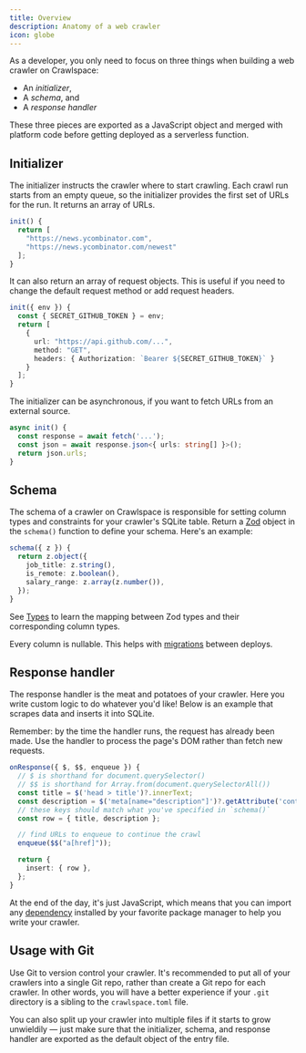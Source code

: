 ```yaml
---
title: Overview
description: Anatomy of a web crawler
icon: globe
---
```


As a developer, you only need to focus on three things when building a web crawler on Crawlspace:

- An *initializer*,
- A *schema*, and
- A *response handler*

These three pieces are exported as a JavaScript object and merged with platform code
before getting deployed as a serverless function.

## Initializer

The initializer instructs the crawler where to start crawling.
Each crawl run starts from an empty queue, so the initializer provides the first set of URLs for the run.
It returns an array of URLs.

```typescript
init() {
  return [
    "https://news.ycombinator.com",
    "https://news.ycombinator.com/newest"
  ];
}
```

It can also return an array of request objects.
This is useful if you need to change the default request method or add request headers.

```typescript
init({ env }) {
  const { SECRET_GITHUB_TOKEN } = env;
  return [
    {
      url: "https://api.github.com/...",
      method: "GET",
      headers: { Authorization: `Bearer ${SECRET_GITHUB_TOKEN}` }
    }
  ];
}
```

The initializer can be asynchronous, if you want to fetch URLs from an external source.

```typescript
async init() {
  const response = await fetch('...');
  const json = await response.json<{ urls: string[] }>();
  return json.urls;
}
```

## Schema

The schema of a crawler on Crawlspace is responsible for setting column types and constraints for your crawler's SQLite table.
Return a [Zod](https://www.npmjs.com/package/zod) object in the `schema()` function to define your schema. Here's an example:

```typescript
schema({ z }) {
  return z.object({
    job_title: z.string(),
    is_remote: z.boolean(),
    salary_range: z.array(z.number()),
  });
}
```

See [Types](/build/storage#types) to learn the mapping between Zod types and their corresponding column types.

Every column is nullable. This helps with [migrations](/build/deployment#migrations) between deploys.

## Response handler

The response handler is the meat and potatoes of your crawler.
Here you write custom logic to do whatever you'd like!
Below is an example that scrapes data and inserts it into SQLite.

<Note>
Remember: by the time the handler runs, the request has already been made.
Use the handler to process the page's DOM rather than fetch new requests.
</Note>

```typescript
onResponse({ $, $$, enqueue }) {
  // $ is shorthand for document.querySelector()
  // $$ is shorthand for Array.from(document.querySelectorAll())
  const title = $('head > title')?.innerText;
  const description = $('meta[name="description"]')?.getAttribute('content');
  // these keys should match what you've specified in `schema()`
  const row = { title, description };

  // find URLs to enqueue to continue the crawl
  enqueue($$("a[href]"));

  return {
    insert: { row },
  };
}
```

At the end of the day, it's just JavaScript, which means that you can import any [dependency](https://www.npmjs.com)
installed by your favorite package manager to help you write your crawler.


## Usage with Git

Use Git to version control your crawler. It's recommended to put all of your crawlers into a single Git repo,
rather than create a Git repo for each crawler. In other words, you will have a better experience if your
`.git` directory is a sibling to the `crawlspace.toml` file.

You can also split up your crawler into multiple files if it starts to grow unwieldily &mdash;
just make sure that the initializer, schema, and response handler are exported as the default object
of the entry file.
